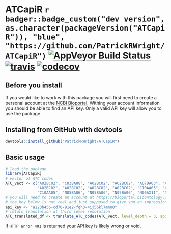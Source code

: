 
<!-- README.md is generated from README.Rmd. Please edit that file -->

# ATCapiR `r badger::badge_custom("dev version", as.character(packageVersion("ATCapiR")), "blue", "https://github.com/PatrickRWright/ATCapiR")` [![AppVeyor Build Status](https://ci.appveyor.com/api/projects/status/github/PatrickRWright/ATCapiR?branch=master&svg=true)](https://ci.appveyor.com/project/PatrickRWright/ATCapiR) [![travis](https://api.travis-ci.com/PatrickRWright/ATCapiR.svg?branch=master)](https://api.travis-ci.com/PatrickRWright/ATCapiR.svg?branch=master) [![codecov](https://codecov.io/github/PatrickRWright/ATCapiR/branch/master/graphs/badge.svg)](https://codecov.io/github/PatrickRWright/ATCapiR)

## Before you install

If you would like to work with this package you will first need to create a personal account at
the [NCBI Bioportal](https://bioportal.bioontology.org/). Withing your account information you should
be able to find an API key. Only a valid API key will allow you to use the package.

## Installing from GitHub with devtools

```r
devtools::install_github("PatrickRWright/ATCapiR")
```

## Basic usage

```r
# load the package
library(ATCapiR)
# vector of ATC codes
ATC_vect <- c("A02BC02", "C03BA08", "A02BC02", "A02BC02", "A07DA03", "A07DA03",
              "A02BC02", "A02BC02", "A02BC02", "A02BC02", "C10AA05", "C10AA05",
              "C10AA05", "N05BA06", "N05BA06", "N05BA06", "N06AX11", "N06AX11")
# you will need to create an account at https://bioportal.bioontology.org/ to receive an api_key
# the key below is not real and just supposed to give you an impression of the format
api_key <- "a123b456-cd78-91e2-fgh3-4ij56kl7mno8"
# return translation at third level resolution
ATC_translated_df <- translate_ATC_codes(ATC_vect, level_depth = 3, api_key = api_key)
```

If `HTTP error 401` is returned your API key is likely wrong or void.